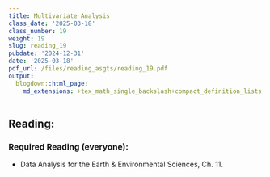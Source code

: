 ```yaml
---
title: Multivariate Analysis
class_date: '2025-03-18'
class_number: 19
weight: 19
slug: reading_19
pubdate: '2024-12-31'
date: '2025-03-18'
pdf_url: /files/reading_asgts/reading_19.pdf
output:
  blogdown::html_page:
    md_extensions: +tex_math_single_backslash+compact_definition_lists
---
```

## Reading:

### Required Reading (everyone):

* Data Analysis for the Earth & Environmental Sciences, Ch. 11.

